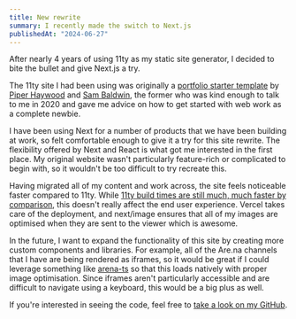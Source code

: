 ```yaml
---
title: New rewrite
summary: I recently made the switch to Next.js
publishedAt: "2024-06-27"
---
```


After nearly 4 years of using 11ty as my static site generator, I decided to bite the bullet and give Next.js a try.

The 11ty site I had been using was originally a [portfolio starter template](https://portfolio-starter.sb-ph.com) by [Piper Haywood](https://piperhaywood.com) and [Sam Baldwin](https://sambaldwin.info/), the former who was kind enough to talk to me in 2020 and gave me advice on how to get started with web work as a complete newbie.

I have been using Next for a number of products that we have been building at work, so felt comfortable enough to give it a try for this site rewrite. The flexibility offered by Next and React is what got me interested in the first place. My original website wasn't particularly feature-rich or complicated to begin with, so it wouldn't be too difficult to try recreate this.

Having migrated all of my content and work across, the site feels noticeable faster compared to 11ty. While [11ty build times are still much, much faster by comparison](https://www.11ty.dev/docs/performance/), this doesn't really affect the end user experience. Vercel takes care of the deployment, and next/image ensures that all of my images are optimised when they are sent to the viewer which is awesome.

In the future, I want to expand the functionality of this site by creating more custom components and libraries. For example, all of the Are.na channels that I have are being rendered as iframes, so it would be great if I could leverage something like [arena-ts](https://github.com/e-e-e/arena-ts) so that this loads natively with proper image optimisation. Since iframes aren't particularly accessible and are difficult to navigate using a keyboard, this would be a big plus as well.

If you're interested in seeing the code, feel free to [take a look on my GitHub](https://github.com/et0and/tom.so).
